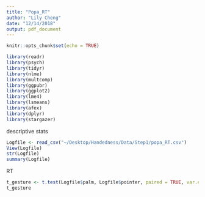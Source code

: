 ```yaml
---
title: "Popa_RT"
author: "Lily Cheng"
date: "12/14/2018"
output: pdf_document
---
```


```r
knitr::opts_chunk$set(echo = TRUE)
```

```r
library(readr)
library(psych)
library(tidyr)
library(nlme)
library(multcomp)
library(ggpubr)
library(ggplot2)
library(lme4)
library(lsmeans)
library(afex)
library(dplyr)
library(stargazer)
```
descriptive stats
```r
Logfile <- read_csv("~/Desktop/Handedness/Data/Step1/popa_RT.csv")
View(Logfile)
str(Logfile)
summary(Logfile)
```

RT
```r
t_gesture <- t.test(Logfile$palm, Logfile$pointer, paired = TRUE, var.equal = TRUE)
t_gesture
```